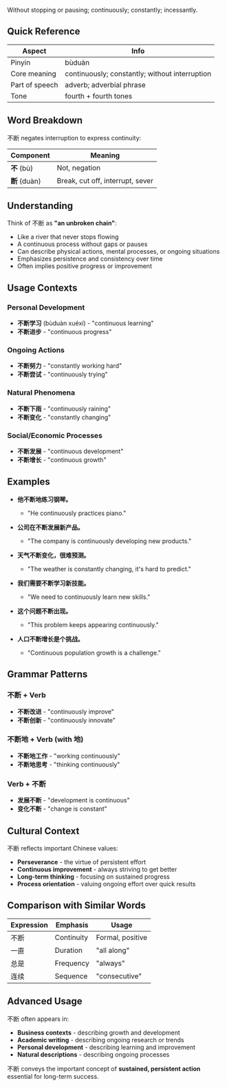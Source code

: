 Without stopping or pausing; continuously; constantly; incessantly.

## Quick Reference

| Aspect         | Info                                           |
| -------------- | ---------------------------------------------- |
| Pinyin         | bùduàn                                         |
| Core meaning   | continuously; constantly; without interruption |
| Part of speech | adverb; adverbial phrase                       |
| Tone           | fourth + fourth tones                          |

## Word Breakdown

不断 negates interruption to express continuity:

| Component     | Meaning                          |
| ------------- | -------------------------------- |
| **不** (bù)   | Not, negation                    |
| **断** (duàn) | Break, cut off, interrupt, sever |

## Understanding

Think of 不断 as **"an unbroken chain"**:

- Like a river that never stops flowing
- A continuous process without gaps or pauses
- Can describe physical actions, mental processes, or ongoing situations
- Emphasizes persistence and consistency over time
- Often implies positive progress or improvement

## Usage Contexts

### **Personal Development**

- **不断学习** (bùduàn xuéxí) - "continuous learning"
- **不断进步** - "continuous progress"

### **Ongoing Actions**

- **不断努力** - "constantly working hard"
- **不断尝试** - "continuously trying"

### **Natural Phenomena**

- **不断下雨** - "continuously raining"
- **不断变化** - "constantly changing"

### **Social/Economic Processes**

- **不断发展** - "continuous development"
- **不断增长** - "continuous growth"

## Examples

- **他不断地练习钢琴。**
  - "He continuously practices piano."

- **公司在不断发展新产品。**
  - "The company is continuously developing new products."

- **天气不断变化，很难预测。**
  - "The weather is constantly changing, it's hard to predict."

- **我们需要不断学习新技能。**
  - "We need to continuously learn new skills."

- **这个问题不断出现。**
  - "This problem keeps appearing continuously."

- **人口不断增长是个挑战。**
  - "Continuous population growth is a challenge."

## Grammar Patterns

### **不断 + Verb**

- **不断改进** - "continuously improve"
- **不断创新** - "continuously innovate"

### **不断地 + Verb** (with 地)

- **不断地工作** - "working continuously"
- **不断地思考** - "thinking continuously"

### **Verb + 不断**

- **发展不断** - "development is continuous"
- **变化不断** - "change is constant"

## Cultural Context

不断 reflects important Chinese values:

- **Perseverance** - the virtue of persistent effort
- **Continuous improvement** - always striving to get better
- **Long-term thinking** - focusing on sustained progress
- **Process orientation** - valuing ongoing effort over quick results

## Comparison with Similar Words

| Expression | Emphasis   | Usage            |
| ---------- | ---------- | ---------------- |
| 不断       | Continuity | Formal, positive |
| 一直       | Duration   | "all along"      |
| 总是       | Frequency  | "always"         |
| 连续       | Sequence   | "consecutive"    |

## Advanced Usage

不断 often appears in:

- **Business contexts** - describing growth and development
- **Academic writing** - describing ongoing research or trends
- **Personal development** - describing learning and improvement
- **Natural descriptions** - describing ongoing processes

不断 conveys the important concept of **sustained, persistent action** essential for long-term
success.
